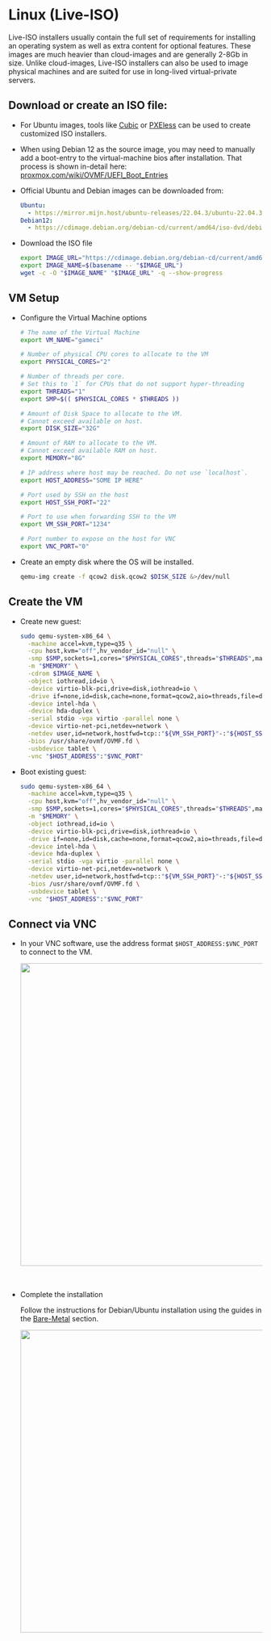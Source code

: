 # Linux (Live-ISO)


Live-ISO installers usually contain the full set of requirements for installing an operating system
as well as extra content for optional features. These images are much heavier than cloud-images and
are generally 2-8Gb in size. Unlike cloud-images, Live-ISO installers can also be used to image
physical machines and are suited for use in long-lived virtual-private servers.

## Download or create an ISO file:

- For Ubuntu images, tools like [Cubic](https://github.com/PJ-Singh-001/Cubic) or
  [PXEless](https://github.com/cloudymax/pxeless) can be used to create customized ISO installers.

- When using Debian 12 as the source image, you may need to manually add a boot-entry to the
  virtual-machine bios after installation. That process is shown in-detail here:
  [proxmox.com/wiki/OVMF/UEFI_Boot_Entries](https://pve.proxmox.com/wiki/OVMF/UEFI_Boot_Entries)

- Official Ubuntu and Debian images can be downloaded from:

  ```yaml
  Ubuntu:
    - https://mirror.mijn.host/ubuntu-releases/22.04.3/ubuntu-22.04.3-live-server-amd64.iso
  Debian12:
    - https://cdimage.debian.org/debian-cd/current/amd64/iso-dvd/debian-12.1.0-amd64-DVD-1.iso
  ```

- Download the ISO file

  ```bash
  export IMAGE_URL="https://cdimage.debian.org/debian-cd/current/amd64/iso-dvd/debian-12.1.0-amd64-DVD-1.iso"
  export IMAGE_NAME=$(basename -- "$IMAGE_URL")
  wget -c -O "$IMAGE_NAME" "$IMAGE_URL" -q --show-progress
  ```

## VM Setup

- Configure the Virtual Machine options

  ```bash
  # The name of the Virtual Machine
  export VM_NAME="gameci"

  # Number of physical CPU cores to allocate to the VM
  export PHYSICAL_CORES="2"

  # Number of threads per core.
  # Set this to `1` for CPUs that do not support hyper-threading
  export THREADS="1"
  export SMP=$(( $PHYSICAL_CORES * $THREADS ))

  # Amount of Disk Space to allocate to the VM.
  # Cannot exceed available on host.
  export DISK_SIZE="32G"

  # Amount of RAM to allocate to the VM.
  # Cannot exceed available RAM on host.
  export MEMORY="8G"

  # IP address where host may be reached. Do not use `localhost`.
  export HOST_ADDRESS="SOME IP HERE"

  # Port used by SSH on the host
  export HOST_SSH_PORT="22"

  # Port to use when forwarding SSH to the VM
  export VM_SSH_PORT="1234"

  # Port number to expose on the host for VNC
  export VNC_PORT="0"
  ```

- Create an empty disk where the OS will be installed.

  ```bash
  qemu-img create -f qcow2 disk.qcow2 $DISK_SIZE &>/dev/null
  ```

## Create the VM

- Create new guest:

  ```bash
  sudo qemu-system-x86_64 \
    -machine accel=kvm,type=q35 \
    -cpu host,kvm="off",hv_vendor_id="null" \
    -smp $SMP,sockets=1,cores="$PHYSICAL_CORES",threads="$THREADS",maxcpus=$SMP \
    -m "$MEMORY" \
    -cdrom $IMAGE_NAME \
    -object iothread,id=io \
    -device virtio-blk-pci,drive=disk,iothread=io \
    -drive if=none,id=disk,cache=none,format=qcow2,aio=threads,file=disk.qcow2 \
    -device intel-hda \
    -device hda-duplex \
    -serial stdio -vga virtio -parallel none \
    -device virtio-net-pci,netdev=network \
    -netdev user,id=network,hostfwd=tcp::"${VM_SSH_PORT}"-:"${HOST_SSH_PORT}" \
    -bios /usr/share/ovmf/OVMF.fd \
    -usbdevice tablet \
    -vnc "$HOST_ADDRESS":"$VNC_PORT"
  ```

- Boot existing guest:

  ```bash
  sudo qemu-system-x86_64 \
    -machine accel=kvm,type=q35 \
    -cpu host,kvm="off",hv_vendor_id="null" \
    -smp $SMP,sockets=1,cores="$PHYSICAL_CORES",threads="$THREADS",maxcpus=$SMP \
    -m "$MEMORY" \
    -object iothread,id=io \
    -device virtio-blk-pci,drive=disk,iothread=io \
    -drive if=none,id=disk,cache=none,format=qcow2,aio=threads,file=disk.qcow2 \
    -device intel-hda \
    -device hda-duplex \
    -serial stdio -vga virtio -parallel none \
    -device virtio-net-pci,netdev=network \
    -netdev user,id=network,hostfwd=tcp::"${VM_SSH_PORT}"-:"${HOST_SSH_PORT}" \
    -bios /usr/share/ovmf/OVMF.fd \
    -usbdevice tablet \
    -vnc "$HOST_ADDRESS":"$VNC_PORT"
  ```

## Connect via VNC

- In your VNC software, use the address format `$HOST_ADDRESS:$VNC_PORT` to connect to the VM.

  <div style={{ textAlign: 'center' }}>
    <img src={Vnc} width="600" />
  </div>
  <br />
  <br />

- Complete the installation

  Follow the instructions for Debian/Ubuntu installation using the guides in the
  [Bare-Metal](docs/12-self-hosting/03-host-creation/02-bare-metal.mdx) section.

  <div style={{ textAlign: 'center' }}>
    <img src={Debian} width="600" />
  </div>
  <br />
  <br />
